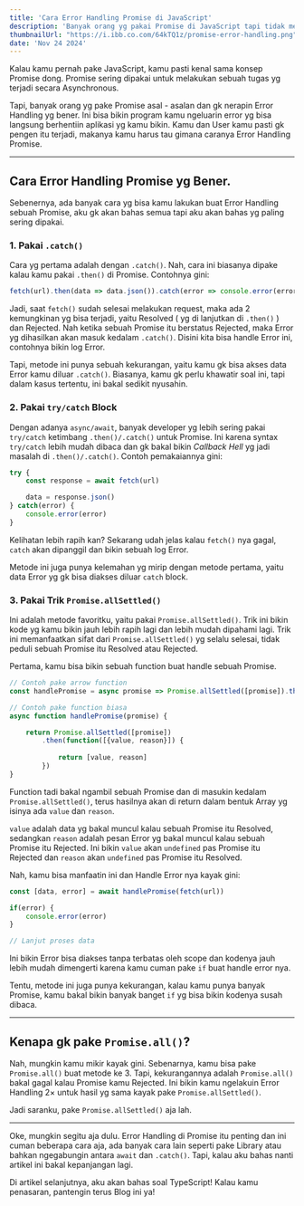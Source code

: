```yaml
---
title: 'Cara Error Handling Promise di JavaScript'
description: 'Banyak orang yg pakai Promise di JavaScript tapi tidak melakukan Error Handling dengan benar. Artikel ini akan kasih beberapa caranya.'
thumbnailUrl: "https://i.ibb.co.com/64kTQ1z/promise-error-handling.png"
date: 'Nov 24 2024'
---
```


Kalau kamu pernah pake JavaScript, kamu pasti kenal sama konsep Promise dong. Promise sering dipakai untuk melakukan sebuah tugas yg terjadi secara Asynchronous.

Tapi, banyak orang yg pake Promise asal - asalan dan gk nerapin Error Handling yg bener. Ini bisa bikin program kamu ngeluarin error yg bisa langsung berhentiin aplikasi yg kamu bikin. Kamu dan User kamu pasti gk pengen itu terjadi, makanya kamu harus tau gimana caranya Error Handling Promise.

---
## Cara Error Handling Promise yg Bener.
Sebenernya, ada banyak cara yg bisa kamu lakukan buat Error Handling sebuah Promise, aku gk akan bahas semua tapi aku akan bahas yg paling sering dipakai.

### 1. Pakai `.catch()`
Cara yg pertama adalah dengan `.catch()`. Nah, cara ini biasanya dipake kalau kamu pakai `.then()` di Promise. Contohnya gini:

```js
fetch(url).then(data => data.json()).catch(error => console.error(error))
```

Jadi, saat `fetch()` sudah selesai melakukan request, maka ada 2 kemungkinan yg bisa terjadi, yaitu Resolved ( yg di lanjutkan di `.then()` ) dan Rejected. Nah ketika sebuah Promise itu berstatus Rejected, maka Error yg dihasilkan akan masuk kedalam `.catch()`. Disini kita bisa handle Error ini, contohnya bikin log Error.

Tapi, metode ini punya sebuah kekurangan, yaitu kamu gk bisa akses data Error kamu diluar `.catch()`. Biasanya, kamu gk perlu khawatir soal ini, tapi dalam kasus tertentu, ini bakal sedikit nyusahin.

### 2. Pakai `try/catch` Block
Dengan adanya `async/await`, banyak developer yg lebih sering pakai `try/catch` ketimbang `.then()/.catch()` untuk Promise. Ini karena syntax `try/catch` lebih mudah dibaca dan gk bakal bikin _Callback Hell_ yg jadi masalah di `.then()/.catch()`. Contoh pemakaiannya gini:

```js
try {
	const response = await fetch(url)

	data = response.json()
} catch(error) {
	console.error(error)
}
```

Kelihatan lebih rapih kan? Sekarang udah jelas kalau `fetch()` nya gagal, `catch` akan dipanggil dan bikin sebuah log Error.

Metode ini juga punya kelemahan yg mirip dengan metode pertama, yaitu data Error yg gk bisa diakses diluar `catch` block.

### 3. Pakai Trik `Promise.allSettled()`
Ini adalah metode favoritku, yaitu pakai `Promise.allSettled()`. Trik ini bikin kode yg kamu bikin jauh lebih rapih lagi dan lebih mudah dipahami lagi. Trik ini memanfaatkan sifat dari `Promise.allSettled()` yg selalu selesai, tidak peduli sebuah Promise itu Resolved atau Rejected.

Pertama, kamu bisa bikin sebuah function buat handle sebuah Promise.

```js
// Contoh pake arrow function
const handlePromise = async promise => Promise.allSettled([promise]).then([{value, reason}] => [value, reason])

// Contoh pake function biasa
async function handlePromise(promise) {

	return Promise.allSettled([promise])
		.then(function([{value, reason}]) {
		
			return [value, reason]
		})
}
```

Function tadi bakal ngambil sebuah Promise dan di masukin kedalam `Promise.allSettled()`, terus hasilnya akan di return dalam bentuk Array yg isinya ada `value` dan `reason`.

`value` adalah data yg bakal muncul kalau sebuah Promise itu Resolved, sedangkan `reason` adalah pesan Error yg bakal muncul kalau sebuah Promise itu Rejected. Ini bikin `value` akan `undefined` pas Promise itu Rejected dan `reason` akan `undefined` pas Promise itu Resolved.

Nah, kamu bisa manfaatin ini dan Handle Error nya kayak gini:

```js
const [data, error] = await handlePromise(fetch(url))

if(error) {
	console.error(error)
}

// Lanjut proses data
```

Ini bikin Error bisa diakses tanpa terbatas oleh scope dan kodenya jauh lebih mudah dimengerti karena kamu cuman pake `if` buat handle error nya.

Tentu, metode ini juga punya kekurangan, kalau kamu punya banyak Promise, kamu bakal bikin banyak banget `if` yg bisa bikin kodenya susah dibaca.

---
## Kenapa gk pake `Promise.all()`?
Nah, mungkin kamu mikir kayak gini. Sebenarnya, kamu bisa pake `Promise.all()` buat metode ke 3. Tapi, kekurangannya adalah `Promise.all()` bakal gagal kalau Promise kamu Rejected. Ini bikin kamu ngelakuin Error Handling 2× untuk hasil yg sama kayak pake `Promise.allSettled()`.

Jadi saranku, pake `Promise.allSettled()` aja lah.

---
Oke, mungkin segitu aja dulu. Error Handling di Promise itu penting dan ini cuman beberapa cara aja, ada banyak cara lain seperti pake Library atau bahkan ngegabungin antara `await` dan `.catch()`. Tapi, kalau aku bahas nanti artikel ini bakal kepanjangan lagi.

Di artikel selanjutnya, aku akan bahas soal TypeScript! Kalau kamu penasaran, pantengin terus Blog ini ya!
